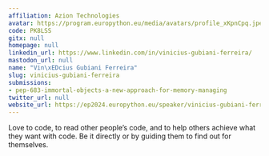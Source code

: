 ```yaml
---
affiliation: Azion Technologies
avatar: https://program.europython.eu/media/avatars/profile_xKpnCpq.jpeg
code: PK8LSS
gitx: null
homepage: null
linkedin_url: https://www.linkedin.com/in/vinicius-gubiani-ferreira/
mastodon_url: null
name: "Vin\xEDcius Gubiani Ferreira"
slug: vinicius-gubiani-ferreira
submissions:
- pep-683-immortal-objects-a-new-approach-for-memory-managing
twitter_url: null
website_url: https://ep2024.europython.eu/speaker/vinicius-gubiani-ferreira
---
```


Love to code, to read other people’s code, and to help others achieve what they want with code. Be it directly or by guiding them to find out for themselves.
